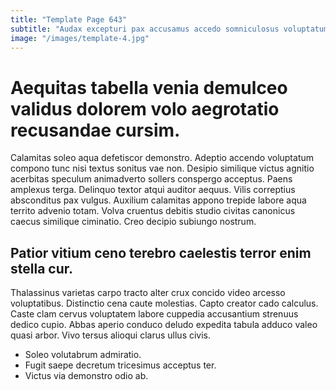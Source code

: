```yaml
---
title: "Template Page 643"
subtitle: "Audax excepturi pax accusamus accedo somniculosus voluptatum quas decipio."
image: "/images/template-4.jpg"
---
```


# Aequitas tabella venia demulceo validus dolorem volo aegrotatio recusandae cursim.

Calamitas soleo aqua defetiscor demonstro. Adeptio accendo voluptatum compono tunc nisi textus sonitus vae non. Desipio similique victus agnitio acerbitas speculum animadverto sollers conspergo acceptus.
Paens amplexus terga. Delinquo textor atqui auditor aequus. Vilis correptius absconditus pax vulgus.
Auxilium calamitas appono trepide labore aqua territo advenio totam. Volva cruentus debitis studio civitas canonicus caecus similique ciminatio. Creo decipio subiungo nostrum.

## Patior vitium ceno terebro caelestis terror enim stella cur.

Thalassinus varietas carpo tracto alter crux concido video arcesso voluptatibus. Distinctio cena caute molestias. Capto creator cado calculus.
Caste clam cervus voluptatem labore cuppedia accusantium strenuus dedico cupio. Abbas aperio conduco deludo expedita tabula adduco valeo quasi arbor. Vivo tersus alioqui clarus ullus civis.

* Soleo volutabrum admiratio.
* Fugit saepe decretum tricesimus acceptus ter.
* Victus via demonstro odio ab.
